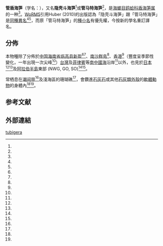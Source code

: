 {{Speciesbox
| genus = Aspidopholas
| species = tubigera
| authority = (Valenciennes, 1846){{r|shell_3909|WoRMS_506975}}
| synonyms_ref = <ref name="Bernard" />
| synonyms = 
* ''Aspidopholas obtecta'' (G. B. Sowerby II, 1849)<ref name="seashell" />
* ''[[Martesia|Martesia]] tubigera'' (Valenciennes, 1846)<ref name="shell_3909"/>
* ''[[Penitella|Penitella]] tubigera'' Valenciennes, 1846（「管马特海笋」的原來組合）<ref name="WoRMS_506975" />
* ''[[Pholadidea|Pholadidea]] cheveyi'' <ref name="shell_3907"/>
* ''[[Pholas|Pholas]] obtecta'' G. B. Sowerby II, 1849（「隐壳斗海笋」的原來組合）<ref name="WoRMS_542822" />
}}

'''管盾海笋'''（学名：''{{lang|la|Aspidopholas tubigera}}''），又名'''隐壳斗海笋'''<ref name="shell_3907"/>或'''管马特海笋'''<ref name="shell_3909"/>，是[[海螂目|海螂目]][[鸥蛤科|鸥蛤科]][[盾海笋属|盾海笋属]]的一种<ref name="shell_3907"/>。[[WoRMS|WoRMS]]引用Huber (2010)的出版認為「隐壳斗海笋」跟「管马特海笋」是[[同種異名|同種異名]]<ref name="WoRMS_542822" /><ref name="Huber 2010" />，而原「管马特海笋」的[[種小名|種小名]]有優先權，今按新的學名重訂譯名。

==分佈==
本物種除了分佈於[[中国|中国]][[海南省|海南省]][[临高县|临高县]][[新盈镇|新盈]]<ref name="shell_3907"/><ref name="shelldoc_420090220078"/>、[[南沙群島|南沙群島]]<ref name="seashell_76872" />、[[香港|香港]]<ref name="hku" />（豐度呈季節性變化，一年出現一次尖峰<ref name="amb"/>）[[台灣|台灣]]及[[菲律賓|菲律賓]]等[[南中國海|南中國海]]沿岸<ref name="Bernard" />以外，也見於[[日本|日本]]<ref name="shell_3907"/><ref name="shelldoc_620090220105"/>及[[阿拉伯半島|阿拉伯半島]]東部 (NWG, GO, SO)<ref name="shell_3907"/><ref name="shelldoc_720090224024"/>。

常栖息在[[潮间带|潮间带]]<ref name="shell_3907"/>及淺海區的珊瑚礁<ref name="shell_3909"/>，會鑽進[[石灰石|石灰石]]或其他[[螺殼#石灰類|石灰類外殼]]的[[軟體動物|軟體動物]]的身體內<ref name="seashell" /><ref name="Pechenik 2005" />。

==参考文献==
{{reflist |refs=
<ref name="amb">{{cite journal
| url={{google books |id=51j1mMiUJJ4C |pg=PA226 |plainurl=yes }}
| first1=Rosita G. |last1=Ong Che
| first2=Brian |last2=Morton
| title=Structure and seasonal variations in abundance of the macro-invertebrate community associated with ''Septifer virgatus'' (Bivalvia: Mytilidae) at Cape d'Aguilar, Hong Kong
| journal=''[[Asian_Marine_Biology|Asian Marine Biology]]''
| volume=9 |page=226
| publisher=[[香港大學出版社|Hong Kong University Press]]
| date=1992-12 |access-date=2017-04-17
| isbn=962-209-323-X |language=en }}</ref>
<ref name="Bernard">{{cite book
| first1=F.R. |last1=Bernard
| first2=Ying-Ya |last2=Cai
| first3=Brian |last3=Morton
| title=A Catalogue of the Living Marine Bivalve Molluscs of China
| chapter=Systematic Catalogue
| publisher=Hong Kong University Press
| date=1992-12 |access-date=2017-04-17
| page=111 |isbn=962-209-324-8 |language=en }}</ref>
<ref name="hku">{{cite web
| url=http://sunzi.lib.hku.hk/ER/detail/hkul/3120399
| last=Wong
| first=Patsy Pat-shun
| title=The community associated with the Pacific oyster (''Crassostrea gigas'' <small>Thunberg</small>) in Deep Bay, Hong Kong : with special reference to the shell borer ''Aspidopholas obtecta'' <small>Sowerby</small>
| language=en
| access-date=2017-04-16
| archive-date=2017-04-16
| archive-url=https://web.archive.org/web/20170416221947/http://sunzi.lib.hku.hk/ER/detail/hkul/3120399
| dead-url=no
}}</ref>
<ref name="Huber 2010">{{cite book
| last=Huber |first=Markus
| year=2010
| title=Compendium of bivalves. A full-color guide to 3,300 of the world’s marine bivalves. A status on Bivalvia after 250 years of research.
| location=Hackenheim |publisher=ConchBooks
| pages=901 pp., 1 CD-ROM.}}</ref>
<ref name="Pechenik 2005">{{cite book
| last=Pechenik |first=J.A.
| year=2005
| title=Biology of the Invertebrates | url=https://archive.org/details/biologyofinverte05edpech |edition=Fifth Edition
| publisher=Mc-Graw-Hill |location=New York, USA
| pages=[https://archive.org/details/biologyofinverte05edpech/page/590 590] p. |language=en }}</ref>
<ref name="seashell">{{cite web |url=http://www.sealifebase.org/summary/Aspidopholas-obtecta.html |title=''Aspidopholas obtecta'' (Sowerby, 1849) |date=2012-08-28 |accessdate=2017-04-16 |language=en |archive-date=2017-04-17 |archive-url=https://web.archive.org/web/20170417041419/http://www.sealifebase.org/summary/Aspidopholas-obtecta.html |dead-url=no }}</ref>
<ref name="seashell_76872">{{cite journal
| url=http://www.sealifebase.org/Biblio/BiblioSummary.php?id=76872&speccode=80808&syncode=129262
| last1=Cai
| first1=Y.
| last2=Liu
| first2=G.
| year=2004
| title=Bivalvia (Mollusca) in Nansha Islands
| journal=China. Journal of Zhanjiang Ocean University
| volume=24
| issue=1
| pages=1-8
| access-date=2017-04-16
| archive-date=2017-04-17
| archive-url=https://web.archive.org/web/20170417065802/http://www.sealifebase.org/Biblio/BiblioSummary.php?id=76872&speccode=80808&syncode=129262
| dead-url=no
}}</ref>
<ref name="shell_3907">{{cite web | url=http://shell.sinica.edu.tw/chinese/shellbase_detail.php?science_no=3907 | title=国际贝库：隐壳斗海笋 | publisher=[[台湾贝类资料库|台湾贝类资料库]] | accessdate=2017-04-16 | language=zh-hant | archive-date=2016-03-04 | archive-url=https://web.archive.org/web/20160304104800/http://shell.sinica.edu.tw/chinese/shellbase_detail.php?science_no=3907 | dead-url=no }}</ref>
<ref name="shell_3909">{{cite web
 |url          = http://shell.sinica.edu.tw/chinese/shellbase_detail.php?science_no=3909
 |title        = 国际贝库：管马特海笋
 |publisher    = 台湾贝类资料库
 |accessdate   = 2017-04-16
 |language     = zh-hant
 |archive-date = 2017-04-17
 |archive-url  = https://web.archive.org/web/20170417071833/http://shell.sinica.edu.tw/chinese/shellbase_detail.php?science_no=3909
 |dead-url     = no
}}</ref>
<ref name="shelldoc_420090220078">{{shelldoc_420090220078}}</ref>
<ref name="shelldoc_620090220105">{{shelldoc_620090220105}}</ref>
<ref name="shelldoc_720090224024">{{shelldoc_720090224024}}</ref>
<ref name="WoRMS_506975">{{cite WoRMS
| id=506975   |authorlink=WoRMS
| last2=Tran  |first2=Bastien
| last1=Huber |first1=Markus
| title=''Aspidopholas tubigera'' (Valenciennes, 1846) 
| date=2010-08-18 |access-date=2017-04-16 }}</ref>
<ref name="WoRMS_542822">{{cite WoRMS
| id=542822   |authorlink=WoRMS
| last2=Tran  |first2=Bastien
| last1=Huber |first1=Markus
| title=''Pholas obtecta'' G. B. Sowerby II, 1849 
| date=2010-11-10 |access-date=2017-04-16 }}</ref>
}}

==外部連結==
{{Taxonbar}}

[[Category:盾海笋属|tubigera]]